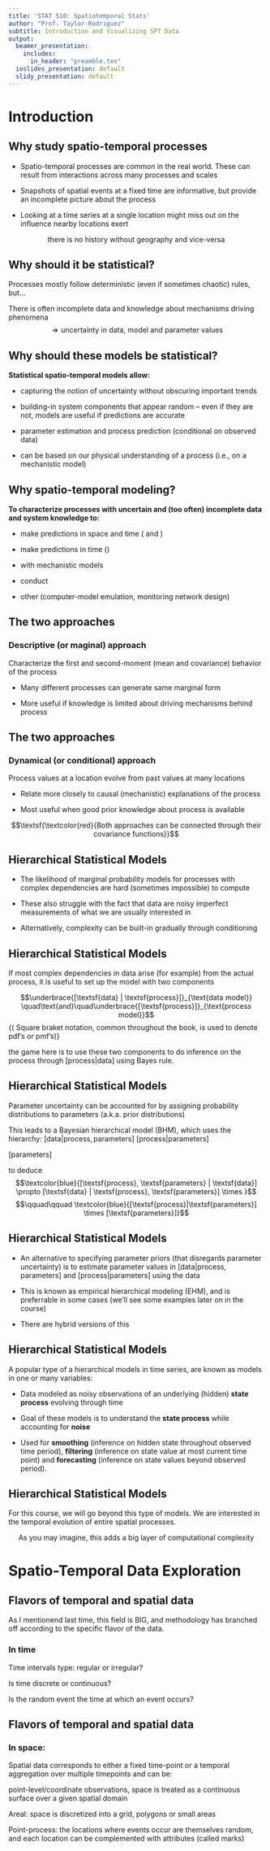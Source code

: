 ```yaml
---
title: 'STAT 510: Spatiotemporal Stats'
author: "Prof. Taylor-Rodriguez"
subtitle: Introduction and Visualizing SPT Data
output:
  beamer_presentation:
    includes:
      in_header: "preamble.tex"
  ioslides_presentation: default
  slidy_presentation: default
---
```


# Introduction

## Why study spatio-temporal processes

* Spatio-temporal processes are common in the real world.  These can result from interactions across many processes and scales

* Snapshots of spatial events at a fixed time are informative, but provide an incomplete picture about the process

* Looking at a time series at a single location might miss out on the influence nearby locations exert

$$\textsf{there is no history without geography and vice-versa }$$



## Why should it be statistical?

Processes mostly follow deterministic (even if sometimes chaotic) rules, but...



There is often incomplete data and knowledge about mechanisms driving phenomena $$\Rightarrow\textsf{uncertainty in data, model and parameter values}$$


## Why should these models be statistical?

**Statistical spatio-temporal models allow:**

* capturing the notion of uncertainty without obscuring important trends


* building-in system components that appear random -- even if they are not, models are useful if predictions are accurate


* parameter estimation and process prediction (conditional on observed data)


* can be based on our physical understanding of a process (i.e., on a mechanistic model)


## Why spatio-temporal modeling?

**To characterize processes with uncertain and (too often) incomplete data and system knowledge to:**

* make predictions in space and time (\textsf{smoothing} and \textsf{filtering})


* make predictions in time (\textsf{forecasting})


* \textsf{data assimilation} with mechanistic models


* conduct \textsf{parameter inference}


* other (computer-model emulation, monitoring network design)


## The two approaches

### Descriptive (or maginal) approach

Characterize the first and second-moment (mean and covariance) behavior of the process

\bigskip
* Many different processes can generate same marginal form

* More useful if knowledge is limited about driving mechanisms behind process


## The two approaches

### Dynamical (or conditional) approach

Process values at a location evolve from past values at many locations

\bigskip
* Relate more closely to causal (mechanistic) explanations of the process

* Most useful when good prior knowledge about process is available

$$\textsf{\textcolor{red}{Both approaches can be connected through their covariance functions}}$$


## Hierarchical Statistical Models

* The likelihood of marginal probability models for processes with complex dependencies are hard (sometimes impossible) to compute 


* These also struggle with the fact that data are noisy imperfect measurements of what we are usually interested in


* Alternatively, complexity can be built-in gradually through conditioning

## Hierarchical Statistical Models

If most complex dependencies in data arise  (for example) from the actual process, it is useful to set up the model with two components

$$\underbrace{[\textsf{data} | \textsf{process}]}_{\text{data model}} \quad\text{and}\quad\underbrace{[\textsf{process}]}_{\text{process model}}$$
\tiny{(\textcolor{red}{Note:} Square braket notation, common throughout the book, is used to denote pdf's or pmf's)}



\normalsize
\bigskip

the game here is to use these two components to do inference on the process through $[\textsf{process} | \textsf{data}]$ using Bayes rule.
<!-- \normalsize -->
<!-- \bdes -->
<!-- \item[data model] describes uncertainties in the data given the process function -->
<!-- \item[process model] describes process mechanism and uncertainties surrounding the process -->
<!-- \edes -->

## Hierarchical Statistical Models

<!-- So far, I've largely ignored parameters, in both the data and process models, but these too are a source of uncertainty.  -->

\bit
\item Parameter uncertainty can be accounted for by assigning probability distributions to parameters (a.k.a. prior distributions) 


\item  This leads to a Bayesian hierarchical model (BHM), which uses the hierarchy:
\benum
\item $[\textsf{data} | \textsf{process}, \textsf{parameters}]$
\item $[\textsf{process}|\textsf{parameters}]$
\item $[\textsf{parameters}]$
\eenum


to deduce 
\eit
$$\textcolor{blue}{[\textsf{process}, \textsf{parameters} | \textsf{data}] \propto [\textsf{data} | \textsf{process}, \textsf{parameters}] \times }$$
$$\qquad\qquad \textcolor{blue}{[\textsf{process}|\textsf{parameters}] \times [\textsf{parameters}]}$$


## Hierarchical Statistical Models

**\textcolor{red}{An aside}**

* An alternative to specifying parameter priors (that disregards parameter uncertainty) is to estimate parameter values in $[\textsf{data} | \textsf{process}, \textsf{parameters}]$ and $[\textsf{process} | \textsf{parameters}]$ using the data

* This is known as empirical hierarchical modeling (EHM), and is preferrable in some cases (we'll see some examples later on in the course)

* There are hybrid versions of this

## Hierarchical Statistical Models

A popular type of a hierarchical models in time series, are known as \emph{State-Space} models in one or many variables:

* Data modeled as noisy observations of an underlying (hidden) **state process** evolving through time


* Goal of these models is to understand the **state process** while accounting for **noise**


* Used for **smoothing** (inference on hidden state throughout observed time period), **filtering** (inference on state value at most current time point) and **forecasting** (inference on state values beyond observed period).

## Hierarchical Statistical Models

For this course, we will go beyond this type of models.  We are interested in the temporal evolution of entire spatial processes.

$$\textsf{As you may imagine, this adds a big layer of computational complexity}$$




# Spatio-Temporal Data Exploration


## Flavors of temporal and spatial data

As I mentionend last time, this field is BIG, and methodology has branched off according to the specific flavor of the data.


### In time

\bigskip
\bit
\item Time intervals type: regular or irregular? 

\item Is time discrete or continuous? 

\item Is the random event the time at which an event occurs?
\eit

## Flavors of temporal and spatial data

### In space:
Spatial data corresponds to either a fixed time-point or a temporal aggregation over multiple timepoints and can be:

\bigskip
\bit
\item \textcolor{orange}{Geostatistical:} point-level/coordinate observations, space is treated as a continuous surface over a given spatial domain


\item Areal: space is discretized into a grid, polygons or small areas


\item Point-process: the locations where events occur are themselves random, and each location can be complemented with attributes (called marks)
\eit


<!-- ## Spatio-temporal data -->

<!-- Obviously spatio-temporal data will have a combination of features of both temporal and spatial datasets -->




